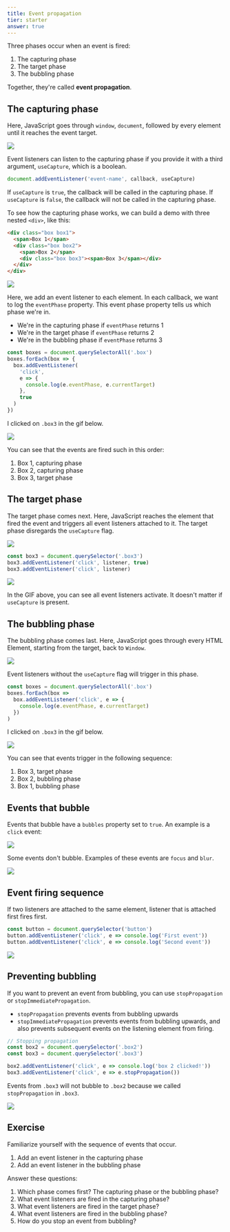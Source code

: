 ```yaml
---
title: Event propagation
tier: starter
answer: true
---
```


Three phases occur when an event is fired:

1. The capturing phase
2. The target phase
3. The bubbling phase

Together, they're called **event propagation**.

## The capturing phase

Here, JavaScript goes through `window`, `document`, followed by every element until it reaches the event target.

<Image
  src='/images/events/propagation/capture.jpg'
  caption='The capturing phase'
/>

Event listeners can listen to the capturing phase if you provide it with a third argument, `useCapture`, which is a boolean.

```js
document.addEventListener('event-name', callback, useCapture)
```

If `useCapture` is `true`, the callback will be called in the capturing phase. If `useCapture` is `false`, the callback will not be called in the capturing phase.

To see how the capturing phase works, we can build a demo with three nested `<div>`, like this:

```html
<div class="box box1">
  <span>Box 1</span>
  <div class="box box2">
    <span>Box 2</span>
    <div class="box box3"><span>Box 3</span></div>
  </div>
</div>
```

<Image
  src='/images/events/propagation/demo.png'
  caption='A demo for understanding event propagation'
/>

Here, we add an event listener to each element. In each callback, we want to log the `eventPhase` property. This event phase property tells us which phase we're in.

- We're in the capturing phase if `eventPhase` returns 1
- We're in the target phase if `eventPhase` returns 2
- We're in the bubbling phase if `eventPhase` returns 3

```js
const boxes = document.querySelectorAll('.box')
boxes.forEach(box => {
  box.addEventListener(
    'click',
    e => {
      console.log(e.eventPhase, e.currentTarget)
    },
    true
  )
})
```

I clicked on `.box3` in the gif below.

<Image
  src='/images/events/propagation/capture.gif'
  caption='Capturing events trigger event listeners with useCapture'
/>

You can see that the events are fired such in this order:

1. Box 1, capturing phase
2. Box 2, capturing phase
3. Box 3, target phase

## The target phase

The target phase comes next. Here, JavaScript reaches the element that fired the event and triggers all event listeners attached to it. The target phase disregards the `useCapture` flag.

<Image src='/images/events/propagation/target.jpg' caption='The target phase' />

```js
const box3 = document.querySelector('.box3')
box3.addEventListener('click', listener, true)
box3.addEventListener('click', listener)
```

<Image
  src='/images/events/propagation/target.gif'
  caption='The target phase triggers all events regardless of useCapture'
/>

In the GIF above, you can see all event listeners activate. It doesn't matter if `useCapture` is present.

## The bubbling phase

The bubbling phase comes last. Here, JavaScript goes through every HTML Element, starting from the target, back to `Window`.

<Image
  src='/images/events/propagation/bubble.jpg'
  caption='The bubbling phase'
/>

Event listeners without the `useCapture` flag will trigger in this phase.

```js
const boxes = document.querySelectorAll('.box')
boxes.forEach(box =>
  box.addEventListener('click', e => {
    console.log(e.eventPhase, e.currentTarget)
  })
)
```

I clicked on `.box3` in the gif below.

<Image
  src='/images/events/propagation/bubble.gif'
  caption='Bubbling events trigger event listeners without useCapture'
/>

You can see that events trigger in the following sequence:

1. Box 3, target phase
2. Box 2, bubbling phase
3. Box 1, bubbling phase

## Events that bubble

Events that bubble have a `bubbles` property set to `true`. An example is a `click` event:

<Image
  src='/images/events/propagation/click.png'
  caption='Information on the click event on MDN'
/>

Some events don't bubble. Examples of these events are `focus` and `blur`.

<Image
  src='/images/events/propagation/focus.png'
  caption='Information on the focus event on MDN'
/>

## Event firing sequence

If two listeners are attached to the same element, listener that is attached first fires first.

```js
const button = document.querySelector('button')
button.addEventListener('click', e => console.log('First event'))
button.addEventListener('click', e => console.log('Second event'))
```

<Image
  src='/images/events/propagation/sequence.gif'
  caption='Event Listeners are fired in the order they are attached'
/>

## Preventing bubbling

If you want to prevent an event from bubbling, you can use `stopPropagation` or `stopImmediatePropagation`.

- `stopPropagation` prevents events from bubbling upwards
- `stopImmediatePropagation` prevents events from bubbling upwards, and also prevents subsequent events on the listening element from firing.

```js
// Stopping propagation
const box2 = document.querySelector('.box2')
const box3 = document.querySelector('.box3')

box2.addEventListener('click', e => console.log('box 2 clicked!'))
box3.addEventListener('click', e => e.stopPropagation())
```

Events from `.box3` will not bubble to `.box2` because we called `stopPropagation` in `.box3`.

<Image
  src='/images/events/propagation/stop-prop-1.gif'
  caption='Propagation stopped for box 3'
/>

## Exercise

Familiarize yourself with the sequence of events that occur.

1. Add an event listener in the capturing phase
2. Add an event listener in the bubbling phase

Answer these questions:

1. Which phase comes first? The capturing phase or the bubbling phase?
2. What event listeners are fired in the capturing phase?
3. What event listeners are fired in the target phase?
4. What event listeners are fired in the bubbling phase?
5. How do you stop an event from bubbling?
